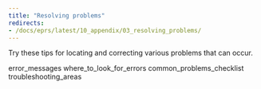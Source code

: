 ```yaml
---
title: "Resolving problems"
redirects:
- /docs/eprs/latest/10_appendix/03_resolving_problems/
---
```


<div id="resolving_problems" class="registered_link"></div>

Try these tips for locating and correcting various problems that can occur.

<div class="toctree" maxdepth="3">

error_messages where_to_look_for_errors common_problems_checklist troubleshooting_areas

</div>
